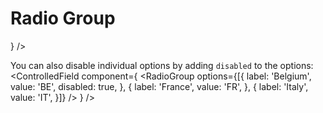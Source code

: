


# Radio Group

<Playground component={RadioGroup}>
  <ControlledField component={
    <RadioGroup
      options={[{
        label: 'Belgium',
        value: 'BE',
      }, {
        label: 'France',
        value: 'FR',
      }, {
        label: 'Italy',
        value: 'IT',
      }]} />
  } />
</Playground>


You can also disable individual options by adding `disabled` to the options:
<Playground>
  <ControlledField component={
    <RadioGroup
      options={[{
        label: 'Belgium',
        value: 'BE',
        disabled: true,
      }, {
        label: 'France',
        value: 'FR',
      }, {
        label: 'Italy',
        value: 'IT',
      }]} />
  } />
</Playground>

